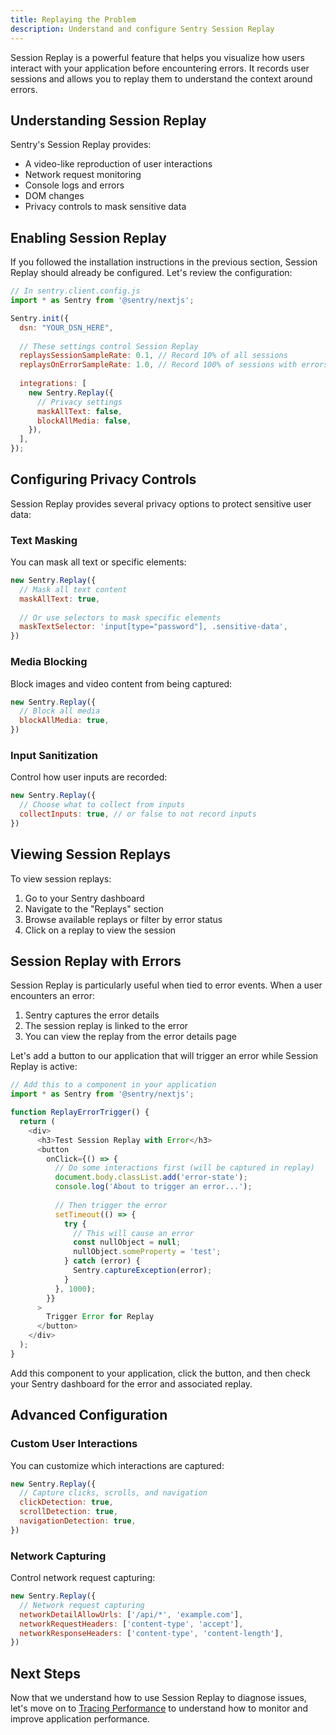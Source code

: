 ```yaml
---
title: Replaying the Problem
description: Understand and configure Sentry Session Replay
---
```


Session Replay is a powerful feature that helps you visualize how users interact with your application before encountering errors. It records user sessions and allows you to replay them to understand the context around errors.

## Understanding Session Replay

Sentry's Session Replay provides:

- A video-like reproduction of user interactions
- Network request monitoring
- Console logs and errors
- DOM changes
- Privacy controls to mask sensitive data

## Enabling Session Replay

If you followed the installation instructions in the previous section, Session Replay should already be configured. Let's review the configuration:

```javascript
// In sentry.client.config.js
import * as Sentry from '@sentry/nextjs';

Sentry.init({
  dsn: "YOUR_DSN_HERE",
  
  // These settings control Session Replay
  replaysSessionSampleRate: 0.1, // Record 10% of all sessions
  replaysOnErrorSampleRate: 1.0, // Record 100% of sessions with errors
  
  integrations: [
    new Sentry.Replay({
      // Privacy settings
      maskAllText: false,
      blockAllMedia: false,
    }),
  ],
});
```

## Configuring Privacy Controls

Session Replay provides several privacy options to protect sensitive user data:

### Text Masking

You can mask all text or specific elements:

```javascript
new Sentry.Replay({
  // Mask all text content
  maskAllText: true,
  
  // Or use selectors to mask specific elements
  maskTextSelector: 'input[type="password"], .sensitive-data',
})
```

### Media Blocking

Block images and video content from being captured:

```javascript
new Sentry.Replay({
  // Block all media
  blockAllMedia: true,
})
```

### Input Sanitization

Control how user inputs are recorded:

```javascript
new Sentry.Replay({
  // Choose what to collect from inputs
  collectInputs: true, // or false to not record inputs
})
```

## Viewing Session Replays

To view session replays:

1. Go to your Sentry dashboard
2. Navigate to the "Replays" section
3. Browse available replays or filter by error status
4. Click on a replay to view the session

## Session Replay with Errors

Session Replay is particularly useful when tied to error events. When a user encounters an error:

1. Sentry captures the error details
2. The session replay is linked to the error
3. You can view the replay from the error details page

Let's add a button to our application that will trigger an error while Session Replay is active:

```javascript
// Add this to a component in your application
import * as Sentry from '@sentry/nextjs';

function ReplayErrorTrigger() {
  return (
    <div>
      <h3>Test Session Replay with Error</h3>
      <button 
        onClick={() => {
          // Do some interactions first (will be captured in replay)
          document.body.classList.add('error-state');
          console.log('About to trigger an error...');
          
          // Then trigger the error
          setTimeout(() => {
            try {
              // This will cause an error
              const nullObject = null;
              nullObject.someProperty = 'test';
            } catch (error) {
              Sentry.captureException(error);
            }
          }, 1000);
        }}
      >
        Trigger Error for Replay
      </button>
    </div>
  );
}
```

Add this component to your application, click the button, and then check your Sentry dashboard for the error and associated replay.

## Advanced Configuration

### Custom User Interactions

You can customize which interactions are captured:

```javascript
new Sentry.Replay({
  // Capture clicks, scrolls, and navigation
  clickDetection: true,
  scrollDetection: true,
  navigationDetection: true,
})
```

### Network Capturing

Control network request capturing:

```javascript
new Sentry.Replay({
  // Network request capturing
  networkDetailAllowUrls: ['/api/*', 'example.com'],
  networkRequestHeaders: ['content-type', 'accept'],
  networkResponseHeaders: ['content-type', 'content-length'],
})
```

## Next Steps

Now that we understand how to use Session Replay to diagnose issues, let's move on to [Tracing Performance](/tracing-performance/) to understand how to monitor and improve application performance. 